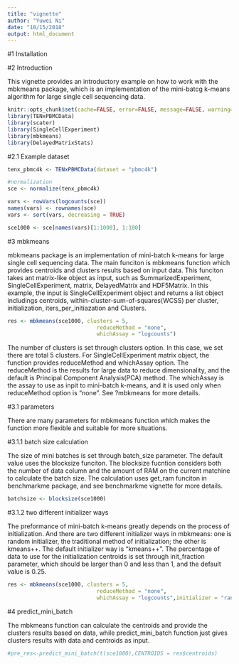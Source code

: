 ```yaml
---
title: "vignette"
author: "Yuwei Ni"
date: "10/15/2018"
output: html_document
---
```



#1 Installation


#2 Introduction


This vignette provides an introductory example on how to work with the mbkmeans package, which is an implementation of the mini-batcg k-means algorithm for large single cell sequencing data.


```r
knitr::opts_chunk$set(cache=FALSE, error=FALSE, message=FALSE, warning=FALSE)
library(TENxPBMCData)
library(scater)
library(SingleCellExperiment)
library(mbkmeans)
library(DelayedMatrixStats)

```


#2.1 Example dataset


```r
tenx_pbmc4k <- TENxPBMCData(dataset = "pbmc4k")

#normalization
sce <- normalize(tenx_pbmc4k)

vars <- rowVars(logcounts(sce))
names(vars) <- rownames(sce)
vars <- sort(vars, decreasing = TRUE)

sce1000 <- sce[names(vars)[1:1000], 1:100]
```


#3 mbkmeans


mbkmeans package is an implementation of mini-batch k-means for large single cell sequencing data. The main funciton is mbkmeans function which provides centroids and clusters results based on input data. This funciton takes ant matrix-like object as input, such as SummarizedExperiment, SingleCellExperiment, matrix, DelayedMatrix and HDF5Matrix. In this example, the input is SingleCellExperiment object and returns a list object includings centroids, within-cluster-sum-of-squares(WCSS) per cluster, initialization, iters_per_initiazation and Clusters.


```r
res <- mbkmeans(sce1000, clusters = 5, 
                            reduceMethod = "none",
                            whichAssay = "logcounts")
```


The number of clusters is set through clusters option. In this case, we set there are total 5 clusters. For SingleCellExperiment matrix object, the function provides reduceMethod and whichAssay option. The reduceMethod is the results for large data to reduce dimensionality, and the default is Principal Component Analysis(PCA) method. The whichAssay is the assay to use as inpit to mini-batch k-means, and it is used only when reduceMethod option is "none". See ?mbkmeans for more details.


#3.1 parameters


There are many parameters for mbkmeans function which makes the function more flexible and suitable for more situations. 


#3.1.1 batch size calculation


The size of mini batches is set through batch_size parameter. The default value uses the blocksize funciton. The blocksize fucntion considers both the number of data column and the amount of RAM on the current matchine to calculate the batch size. The calculation uses get_ram funciton in benchmarkme package, and see benchmarkme vignette for more details.


```r
batchsize <- blocksize(sce1000)
```


#3.1.2 two different initializer ways


The preformance of mini-batch k-means greatly depends on the process of initialization. And there are two different initializer ways in mbkmeans: one is random initializer, the traditional method of initialization; the other is kmeans++. The default initializer way is "kmeans++". The percentage of data to use for the initialization centroids is set through init_fraction parameter, which should be larger than 0 and less than 1, and the default value is 0.25.


```r
res <- mbkmeans(sce1000, clusters = 5, 
                            reduceMethod = "none",
                            whichAssay = "logcounts",initializer = "random")

```


#4 predict_mini_batch


The mbkmeans function can calculate the centroids and provide the clusters results based on data, while predict_mini_batch function just gives clusters results with data and centroids as input.

```r
#pre_res<-predict_mini_batch(t(sce1000),CENTROIDS = res$centroids)

```





